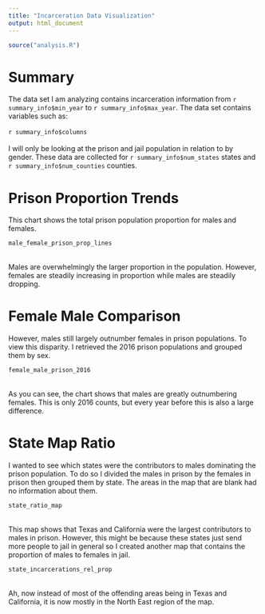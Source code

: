 ```yaml
---
title: "Incarceration Data Visualization"
output: html_document
---
```

```r
source("analysis.R")
```

# Summary
The data set I am analyzing contains incarceration information from
`r summary_info$min_year` to `r summary_info$max_year`. The data set contains
variables such as:\
\
`r summary_info$columns`\
\
I will only be looking at the prison and jail population in relation to by
gender. These data are collected for `r summary_info$num_states` states and
`r summary_info$num_counties` counties.

# Prison Proportion Trends
This chart shows the total prison population proportion for males and females.
```r
male_female_prison_prop_lines
```
\
Males are overwhelmingly the larger proportion in the population. However,
females are steadily increasing in proportion while males are steadily dropping.
\

# Female Male Comparison
However, males still largely outnumber females in prison populations. To view
this disparity. I retrieved the 2016 prison populations and grouped them by
sex.\
```r
female_male_prison_2016
```
\
As you can see, the chart shows that males are greatly outnumbering females.
This is only 2016 counts, but every year before this is also a large
difference.

# State Map Ratio
I wanted to see which states were the contributors to males dominating the
prison population. To do so I divided the males in prison by the females in
prison then grouped them by state. The areas in the map that are blank had no
information about them.
```r
state_ratio_map
```
\
This map shows that Texas and California were the largest contributors to males
in prison. However, this might be because these states just send more people to
jail in general so I created another map that contains the proportion of males
to females in jail.\
```r
state_incarcerations_rel_prop
```
\
Ah, now instead of most of the offending areas being in Texas and California, it
is now mostly in the North East region of the map.